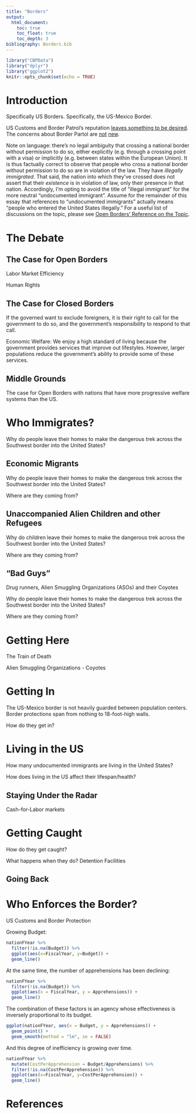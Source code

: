 ```yaml
---
title: "Borders"
output:
  html_document:
    toc: true
    toc_float: true
    toc_depth: 3
bibliography: Borders.bib
---
```


```r
library("CBPData")
library("dplyr")
library("ggplot2")
knitr::opts_chunk$set(echo = TRUE)
```

# Introduction

Specifically US Borders. Specifically, the US-Mexico Border.

US Customs and Border Patrol's reputation [leaves something to be desired](http://www.nytimes.com/2016/03/06/magazine/10-shots-across-the-border.html). The concerns about Border Partol are [not](http://www.nytimes.com/2015/10/15/us/aclu-accuses-border-patrol-of-underreporting-civil-rights-complaints.html) [new](http://www.nytimes.com/2014/05/06/us/complaints-of-abuse-by-border-agents-often-ignored-records-show.html).

Note on language: there's no legal ambiguity that crossing a national border without permission to do so, either explicitly (e.g. through a crossing point with a visa) or implicitly (e.g. between states within the European Union). It is thus factually correct to observe that people who cross a national border without permission to do so are in violation of the law. They have *illegally immigrated*. That said, the nation into which they've crossed does not assert that their *existence* is in violation of law, only their presence in that nation. Accordingly, I'm opting to avoid the title of "illegal immigrant" for the more neutral "undocumented immigrant". Assume for the remainder of this essay that references to "undocumented immigrants" actually means "people who entered the United States illegally." For a useful list of discussions on the topic, please see [Open Borders' Reference on the Topic](http://openborders.info/nomenclature-for-illegal-immigrants/).

# The Debate

## The Case for Open Borders

Labor Market Efficiency

Human Rights

## The Case for Closed Borders

If the governed want to exclude foreigners, it is their right to call for the government to do so, and the government's responsibility to respond to that call.

Economic Welfare: We enjoy a high standard of living because the government provides services that improve out lifestyles. However, larger populations reduce the government's ability to provide some of these services.

## Middle Grounds

The case for Open Borders with nations that have more progressive welfare systems than the US.

# Who Immigrates?

Why do people leave their homes to make the dangerous trek across the Southwest border into the United States?

## Economic Migrants

Why do people leave their homes to make the dangerous trek across the Southwest border into the United States?

Where are they coming from?

## Unaccompanied Alien Children and other Refugees

Why do children leave their homes to make the dangerous trek across the Southwest border into the United States?

Where are they coming from?

## "Bad Guys"

Drug runners, Alien Smuggling Organizations (ASOs) and their Coyotes

Why do people leave their homes to make the dangerous trek across the Southwest border into the United States?

Where are they coming from?

# Getting Here

The Train of Death

Alien Smuggling Organizations - Coyotes

# Getting In

The US-Mexico border is not heavily guarded between population centers. Border protections span from nothing to 18-foot-high walls.

How do they get in?

# Living in the US

How many undocumented immigrants are living in the United States?

How does living in the US affect their lifespan/health?

## Staying Under the Radar

Cash-for-Labor markets

# Getting Caught

How do they get caught?

What happens when they do? Detention Facilities

## Going Back

# Who Enforces the Border?

US Customs and Border Protection

Growing Budget:

```r
nationFYear %>%
  filter(!is.na(Budget)) %>%
  ggplot(aes(x=FiscalYear, y=Budget)) +
  geom_line()
```

At the same time, the number of apprehensions has been declining:

```r
nationFYear %>%
  filter(!is.na(Budget)) %>%
  ggplot(aes(x = FiscalYear, y = Apprehensions)) +
  geom_line()
```

The combination of these factors is an agency whose effectiveness is inversely proportional to its budget.

```r
ggplot(nationFYear, aes(x = Budget, y = Apprehensions)) +
  geom_point() +
  geom_smooth(method = "lm", se = FALSE)
```

And this degree of inefficiency is growing over time.

```r
nationFYear %>%
  mutate(CostPerApprehension = Budget/Apprehensions) %>%
  filter(!is.na(CostPerApprehension)) %>%
  ggplot(aes(x=FiscalYear, y=CostPerApprehension)) +
  geom_line()
```

# References
